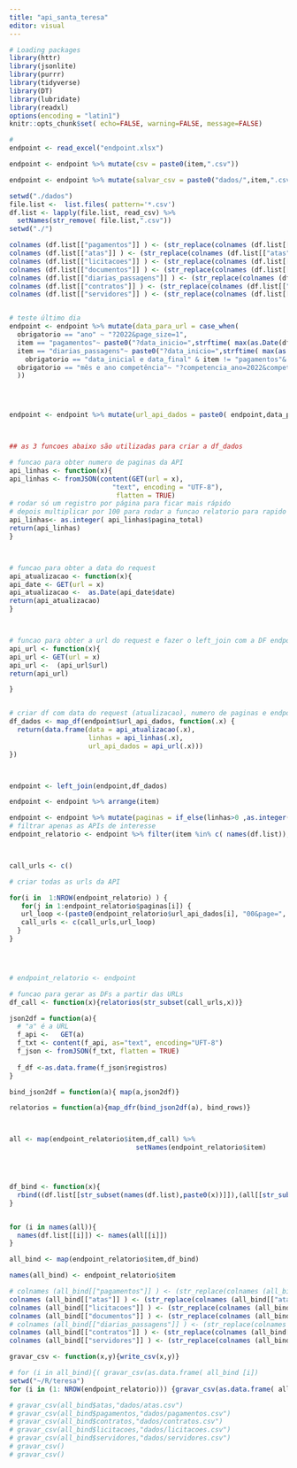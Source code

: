 ---
title: "api_santa_teresa"
editor: visual
---

```{r pacotes}
# Loading packages
library(httr)
library(jsonlite)
library(purrr)
library(tidyverse)
library(DT)
library(lubridate)
library(readxl)
options(encoding = "latin1")
knitr::opts_chunk$set( echo=FALSE, warning=FALSE, message=FALSE)
```

```{r}

# 
endpoint <- read_excel("endpoint.xlsx")

endpoint <- endpoint %>% mutate(csv = paste0(item,".csv"))

endpoint <- endpoint %>% mutate(salvar_csv = paste0("dados/",item,".csv"))

setwd("./dados")
file.list <-  list.files( pattern='*.csv')
df.list <- lapply(file.list, read_csv) %>% 
  setNames(str_remove( file.list,".csv")) 
setwd("./")

colnames (df.list[["pagamentos"]] ) <- (str_replace(colnames (df.list[["pagamentos"]]),paste0( "pagamentos","."),""))
colnames (df.list[["atas"]] ) <- (str_replace(colnames (df.list[["atas"]]),paste0( "atas","."),""))
colnames (df.list[["licitacoes"]] ) <- (str_replace(colnames (df.list[["licitacoes"]]),paste0( "licitacoes","."),""))
colnames (df.list[["documentos"]] ) <- (str_replace(colnames (df.list[["documentos"]]),paste0( "documentos","."),""))
colnames (df.list[["diarias_passagens"]] ) <- (str_replace(colnames (df.list[["diarias_passagens"]]),paste0( "diarias_passagens","."),""))
colnames (df.list[["contratos"]] ) <- (str_replace(colnames (df.list[["contratos"]]),paste0( "contratos","."),""))
colnames (df.list[["servidores"]] ) <- (str_replace(colnames (df.list[["servidores"]]),paste0( "servidores","."),""))


# teste último dia
endpoint <- endpoint %>% mutate(data_para_url = case_when(
  obrigatorio == "ano" ~ "?2022&page_size=1",
  item == "pagamentos"~ paste0("?data_inicio=",strftime( max(as.Date(df.list$pagamentos$data)+days(1)),"%d/%m/%Y"),"&data_fim=",strftime( today(),"%d/%m/%Y"),"&page_size=1"),
  item == "diarias_passagens"~ paste0("?data_inicio=",strftime( max(as.Date(df.list$diarias_passagens$data)+days(1)),"%d/%m/%Y"),"&data_fim=",strftime( today(),"%d/%m/%Y"),"&page_size=1"),
    obrigatorio == "data_inicial e data_final" & item != "pagamentos"& item != "diarias_passagens"~"?data_inicio=01/01/2022&data_fim=31/12/2022&page_size=1",
  obrigatorio == "mês e ano competência"~ "?competencia_ano=2022&competencia_mes=11&page_size=1"
  ))




endpoint <- endpoint %>% mutate(url_api_dados = paste0( endpoint,data_para_url))



## as 3 funcoes abaixo são utilizadas para criar a df_dados

# funcao para obter numero de paginas da API
api_linhas <- function(x){
api_linhas <- fromJSON(content(GET(url = x),
                          "text", encoding = "UTF-8"),
                           flatten = TRUE)
# rodar só um registro por página para ficar mais rápido
# depois multiplicar por 100 para rodar a funcao relatorio para rapido
api_linhas<- as.integer( api_linhas$pagina_total)
return(api_linhas)
}



# funcao para obter a data do request
api_atualizacao <- function(x){
api_date <- GET(url = x)
api_atualizacao <-  as.Date(api_date$date)
return(api_atualizacao)
}



# funcao para obter a url do request e fazer o left_join com a DF endpoint
api_url <- function(x){
api_url <- GET(url = x)
api_url <-  (api_url$url)
return(api_url)

}


# criar df com data do request (atualizacao), numero de paginas e endpoint
df_dados <- map_df(endpoint$url_api_dados, function(.x) {
  return(data.frame(data = api_atualizacao(.x), 
                    linhas = api_linhas(.x),
                    url_api_dados = api_url(.x)))
})



endpoint <- left_join(endpoint,df_dados)

endpoint <- endpoint %>% arrange(item)

endpoint <- endpoint %>% mutate(paginas = if_else(linhas>0 ,as.integer(linhas/100)+1,0))
# filtrar apenas as APIs de interesse
endpoint_relatorio <- endpoint %>% filter(item %in% c( names(df.list)), paginas>0)



call_urls <- c()

# criar todas as urls da API

for(i in  1:NROW(endpoint_relatorio) ) {                                             
   for(j in 1:endpoint_relatorio$paginas[i]) {                                           
   url_loop <-(paste0(endpoint_relatorio$url_api_dados[i], "00&page=", j))  
   call_urls <- c(call_urls,url_loop)
  }
}




# endpoint_relatorio <- endpoint 

# funcao para gerar as DFs a partir das URLs
df_call <- function(x){relatorios(str_subset(call_urls,x))} 

json2df = function(a){ 
  # "a" é a URL
  f_api <-   GET(a)
  f_txt <- content(f_api, as="text", encoding="UFT-8")
  f_json <- fromJSON(f_txt, flatten = TRUE)
 
  f_df <-as.data.frame(f_json$registros) 
}

bind_json2df = function(a){ map(a,json2df)}

relatorios = function(a){map_dfr(bind_json2df(a), bind_rows)}



all <- map(endpoint_relatorio$item,df_call) %>% 
                                setNames(endpoint_relatorio$item)




df_bind <- function(x){
  rbind((df.list[[str_subset(names(df.list),paste0(x))]]),(all[[str_subset(names(all),x)]])) %>% unique()
}


for (i in names(all)){
  names(df.list[[i]]) <- names(all[[i]])
}

all_bind <- map(endpoint_relatorio$item,df_bind)

names(all_bind) <- endpoint_relatorio$item

# colnames (all_bind[["pagamentos"]] ) <- (str_replace(colnames (all_bind[["pagamentos"]]),paste0( "pagamentos","."),""))
colnames (all_bind[["atas"]] ) <- (str_replace(colnames (all_bind[["atas"]]),paste0( "atas","."),""))
colnames (all_bind[["licitacoes"]] ) <- (str_replace(colnames (all_bind[["licitacoes"]]),paste0( "licitacoes","."),""))
colnames (all_bind[["documentos"]] ) <- (str_replace(colnames (all_bind[["documentos"]]),paste0( "documentos","."),""))
# colnames (all_bind[["diarias_passagens"]] ) <- (str_replace(colnames (all_bind[["diarias_passagens"]]),paste0( "diarias_passagens","."),""))
colnames (all_bind[["contratos"]] ) <- (str_replace(colnames (all_bind[["contratos"]]),paste0( "contratos","."),""))
colnames (all_bind[["servidores"]] ) <- (str_replace(colnames (all_bind[["servidores"]]),paste0( "servidores","."),""))

gravar_csv <- function(x,y){write_csv(x,y)}

# for (i in all_bind){( gravar_csv(as.data.frame( all_bind [i])                 ,endpoint_relatorio$csv[i]))} 
setwd("~/R/teresa")
for (i in (1: NROW(endpoint_relatorio))) {gravar_csv(as.data.frame( all_bind[i]), endpoint_relatorio$salvar_csv[i])}

# gravar_csv(all_bind$atas,"dados/atas.csv")
# gravar_csv(all_bind$pagamentos,"dados/pagamentos.csv")
# gravar_csv(all_bind$contratos,"dados/contratos.csv")
# gravar_csv(all_bind$licitacoes,"dados/licitacoes.csv")
# gravar_csv(all_bind$servidores,"dados/servidores.csv")
# gravar_csv()
# gravar_csv()

```
